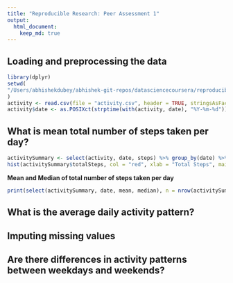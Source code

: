 ```yaml
---
title: "Reproducible Research: Peer Assessment 1"
output: 
  html_document:
    keep_md: true
---
```



## Loading and preprocessing the data
```r
library(dplyr)
setwd(
"/Users/abhishekdubey/abhishek-git-repos/datasciencecoursera/reproducible-research/RepData_PeerAssessment1"
)
activity <- read.csv(file = "activity.csv", header = TRUE, stringsAsFactors = FALSE, na.strings = "NA")
activity$date <- as.POSIXct(strptime(with(activity, date), "%Y-%m-%d"))

```

## What is mean total number of steps taken per day?
```r
activitySummary <- select(activity, date, steps) %>% group_by(date) %>% summarize(totalSteps = sum(steps), mean = mean(steps), median = median(steps))
hist(activitySummary$totalSteps, col = "red", xlab = "Total Steps", main = "Total Number of Steps Taken Per Day")
```

**Mean and Median of total number of steps taken per day**
```r
print(select(activitySummary, date, mean, median), n = nrow(activitySummary))
```


## What is the average daily activity pattern?



## Imputing missing values



## Are there differences in activity patterns between weekdays and weekends?

